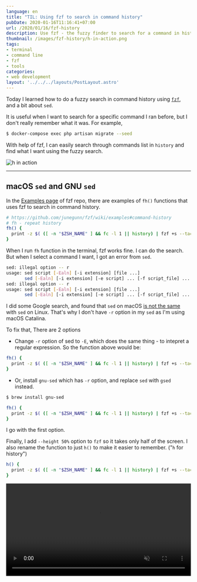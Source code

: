 ```yaml
---
language: en
title: "TIL: Using fzf to search in command history"
pubDate: 2020-01-16T11:16:41+07:00
url: /2020/01/16/fzf-history
description: Use fzf - the fuzzy finder to search for a command in history
thumbnail: /images/fzf-history/h-in-action.png
tags:
- terminal
- command line
- fzf
- tools
categories:
- web development
layout: '../../../layouts/PostLayout.astro'
---
```


Today I learned how to do a fuzzy search in command history using [`fzf`](https://armno.in.th/2019/08/21/fzf/),
and a bit about `sed`.

It is useful when I want to search for a specific command I ran before,
but I don't really remember what it was.
For example,

```sh
$ docker-compose exec php artisan migrate --seed
```

With help of fzf, I can easily search through commands list in `history` and find what I want using the fuzzy search.

![h in action](/images/fzf-history/h-in-action.png)

---

## macOS `sed` and GNU `sed`

In the [Examples page](https://github.com/junegunn/fzf/wiki/examples#command-history) of fzf repo,
there are examples of `fh()` functions
that uses fzf to search in command history.

```sh
# https://github.com/junegunn/fzf/wiki/examples#command-history
# fh - repeat history
fh() {
  print -z $( ([ -n "$ZSH_NAME" ] && fc -l 1 || history) | fzf +s --tac | sed -r 's/ *[0-9]*\*? *//' | sed -r 's/\\/\\\\/g')
}
```

When I run `fh` function in the terminal, fzf works fine. I can do the search.
But when I select a command I want, I got an error from `sed`.

```sh
sed: illegal option -- r
usage: sed script [-Ealn] [-i extension] [file ...]
       sed [-Ealn] [-i extension] [-e script] ... [-f script_file] ... [file ...]
sed: illegal option -- r
usage: sed script [-Ealn] [-i extension] [file ...]
       sed [-Ealn] [-i extension] [-e script] ... [-f script_file] ... [file ...]
```

I did some Google search, and found that `sed` on macOS [is not the same](https://riptutorial.com/sed/topic/9436/bsd-macos-sed-vs--gnu-sed-vs--the-posix-sed-specification) with `sed` on Linux.
That's why I don't have `-r` option in my `sed` as I'm using macOS Catalina.

To fix that, There are 2 options

- Change `-r` option of sed to `-E`, which does the same thing - to intepret a regular expression.
So the function above would be:

```sh
fh() {
  print -z $( ([ -n "$ZSH_NAME" ] && fc -l 1 || history) | fzf +s --tac | sed -E 's/ *[0-9]*\*? *//' | sed -E 's/\\/\\\\/g')
}
```

- Or, install `gnu-sed` which has `-r` option, and replace `sed` with `gsed` instead.

```sh
$ brew install gnu-sed
```

```sh
fh() {
  print -z $( ([ -n "$ZSH_NAME" ] && fc -l 1 || history) | fzf +s --tac | gsed -r 's/ *[0-9]*\*? *//' | gsed -r 's/\\/\\\\/g')
}
```

I go with the first option.

Finally, I add `--height 50%` option to `fzf` so it takes only half of the screen.
I also rename the function to just `h()` to make it easier to remember.
("`h` for history")

```sh
h() {
  print -z $( ([ -n "$ZSH_NAME" ] && fc -l 1 || history) | fzf +s --tac --height "50%" | sed -E 's/ *[0-9]*\*? *//' | sed -E 's/\\/\\\\/g')
}
```

<video src="images/fzf-h.mp4" width="100%" autoplay muted loop controls></video>
